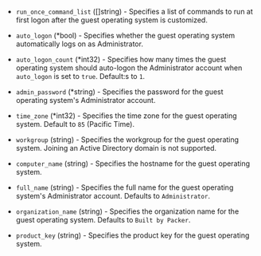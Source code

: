 <!-- Code generated from the comments of the WindowsOptions struct in builder/vsphere/clone/step_customize.go; DO NOT EDIT MANUALLY -->

- `run_once_command_list` ([]string) - Specifies a list of commands to run at first logon after the guest operating system is customized.

- `auto_logon` (\*bool) - Specifies whether the guest operating system automatically logs on as Administrator.

- `auto_logon_count` (\*int32) - Specifies how many times the guest operating system should auto-logon the Administrator account when `auto_logon` is set to `true`. Default:s to `1`.

- `admin_password` (\*string) - Specifies the password for the guest operating system's Administrator account.

- `time_zone` (\*int32) - Specifies the time zone for the guest operating system. Default to `85` (Pacific Time).

- `workgroup` (string) - Specifies the workgroup for the guest operating system. Joining an Active Directory domain is not supported.

- `computer_name` (string) - Specifies the hostname for the guest operating system.

- `full_name` (string) - Specifies the full name for the guest operating system's Administrator account. Defaults to `Administrator`.

- `organization_name` (string) - Specifies the organization name for the guest operating system. Defaults to `Built by Packer`.

- `product_key` (string) - Specifies the product key for the guest operating system.

<!-- End of code generated from the comments of the WindowsOptions struct in builder/vsphere/clone/step_customize.go; -->
